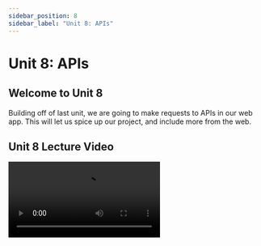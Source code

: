 ```yaml
---
sidebar_position: 8
sidebar_label: "Unit 8: APIs"
---
```



# Unit 8: APIs

## Welcome to Unit 8

Building off of last unit, we are going to make requests to APIs in our web app.
This will let us spice up our project, and include more from the web.

## Unit 8 Lecture Video

<Video src="https://www.youtube.com/embed/wHWBw-lHdLM" />

Only the first 100 seconds, we won't be talking about how to build an API (around 2:30)
<Video src="https://www.youtube.com/embed/-MTSQjw5DrM" />

<Video src="https://www.youtube.com/embed/eIQh02xuVw4" />

## What is an API?

API stands for (**A**)pplication (**P**)rogramming (**I**)nterface. 
It provides a structured way to communicate with an application by sending and receiving data.

When we go to a website (i.e. facebook.com). 
We are making a request to Facebook's servers and are asking them to respond with some data. 
When you do this, your browser is interacting with Facebook's API to display some data. 

APIs are also used for programs to interact with each other. 
We will be using APIs in our own website so that we can retrieve some data from the internet.

## REST API

REST stands for Representational State Transfer, and is an architectural style for creating web services. 
REST treats each any data as a resource, that the client can fetch/edit/delete. 
We specify these resources through URLs and then sending a **request**. 
The server will then provide a **response**. 

### HTTP Methods

With REST APIs we send HTTP Requests.
Each of these requests has a method type, that usually correspond to what we want our request to do. 

- **GET** - Getting a resource.
- **POST** - Creating and saving a new resource.
- **PUT** - Updating a resource.
- **DELETE**  - Deleting a resource.

Once we make a request, the server will give a response. 
Most times the response will be in **JSON** (JavaScript Object Notation). 
This is the primary data format passed between APIs. 

### An Example

Let's do an example with the [PeterPortal API](https://api.peterportal.org/).
This API was created by ICSSC and is in use by applications like AntAlmanac and Zotistics.
It provides data such as courses, instructors, grades, etc.

To make a request, we can use [cURL](https://curl.se/) in our shell. 
cURL lets us make an HTTP request in our shell. 
By default cURL is making a GET request. 

```bash
cURL https://api.peterportal.org/rest/v0/courses/COMPSCI161
```

The output will look a little weird but after it's made pretty, it will look like this: 

```json
{
    "id": "COMPSCI161",
    "department": "COMPSCI",
    "number": "161",
    "school": "Donald Bren School of Information and Computer Sciences",
    "title": "Design and Analysis of Algorithms",
    "course_level": "Upper Division (100-199)",
    "department_alias": [
        "CS"
    ],
    "units": [
        4,
        4
    ],
    "description": "Techniques for efficient algorithm design, including divide-and-conquer and dynamic programming, and time/space analysis. Fast algorithms for problems applicable to networks, computer games, and scientific computing, such as sorting, shortest paths, minimum spanning trees, network flow, and pattern matching.",
    "department_name": "Computer Science",
    ...
}
```

I've excluded some other fields here, but as you can see the request gives us more information on the requested resource. 
Let's break the URL down a little bit.

- [`https://api.peterportal.org`](https://api.peterportal.org) - This means we want to make a request to this server. Your internet will use this to find the server.
- `/rest/v0/courses/` - When we find the server, what resource do we want. In our case we want a specific course.
- `COMPSCI161` - This is our parameter, we can change this to another course if we want a different course.

How we know exactly what format to make our URL is usually specified in the API documentation. 
For the PeterPortal API, we looked here for how to use the courses endpoint. 
[https://api.peterportal.org/REST-API/courses/](https://api.peterportal.org/REST-API/courses/)

### HTTP Status Codes

In the above response we also received a status code of 200. 
200 indicates a successful request.
There are lots of different HTTP status codes, but the gist of it is this:

- 2xx - Success!
- 4xx - You did something wrong
- 5xx - There is a problem with the server.

 For more specific status codes, you can read more [here](https://developer.mozilla.org/en-US/docs/Web/HTTP/Status). 

If we made a request like this:

```json
cURL https://api.peterportal.org/rest/v0/courses/NONEXISTENT121
```

Our response will give us an error, indicating this course was not found.

```json
{
    "timestamp": "Tue, 15 Feb 2022 22:39:23 GMT",
    "status": 404,
    "error": "Bad Request: Invalid parameter",
    "message": "Course not found"
}
```

### URL Encoding

When specifying parameters in URLs, you will need to URL Encode them, especially if there are any special characters. 
This is because URLs usually use these special characters for other important notation. 

```bash
# Here the '&' was URL encoded to %26. 
cURL https://api.peterportal.org/rest/v0/courses/I%26CSCI33
```

In JavaScript, we can use `encodeURIComponent` to URL encode our parameter strings. 

### Fetch

To make a request to an API in JavaScript, we use the fetch library. 

```bash
npm install node-fetch
```

Fetch is a function that takes 2 arguments. The url and a configuration object.

```jsx
const url = "https://api.peterportal.org/rest/v0/courses/all";
const response = await fetch(url, {
	"method": "GET"
});
console.log(response.json());
```

Learn more about Fetch, in Mozilla documentation:

[Using the Fetch API - Web APIs | MDN](https://developer.mozilla.org/en-US/docs/Web/API/Fetch_API/Using_Fetch)

## GraphQL

### What is GraphQL?

💡 GraphQL is a query language for Web APIs. GraphQL itself is *not* a tool or a framework, it is a **language**.

Three cool features of GraphQL

- Get exactly what you ask for
- Get multiple resources in one request
- Type System to know what is possible

### Why GraphQL?
Let's say you're consuming an API for a social media platform. 
What kind of data resources are you looking for?

- Posts
- Pictures
- Likes
- Comments

If you're familiar with REST, a REST API endpoints for this app may look like this:

- `/newsfeed` —> [post IDs]
- `/post/{id}` —> picture ID, user ID, likes
- `/picture/{id}` —> picture data
- `/user/{id}/picture` —> commenter profile pic

#### What's the problem with the REST approach?
**Too much data**

With REST, the fields I get from each endpoint cannot be changed.
If I just want to get the user who posted a post, the `/post/{id}` endpoint returns more than just the user — it also returns the `picture ID` and the number of `likes`. 
I don't need all of that, and such inefficiency can be costly in the long run. 

**Complicated**

Certain use cases can lead to multiple, complicated requests to get the resources I want. 
Let's say I want to get the profile picture of every user who posted on the newsfeed. 

1. `/newsfeed` I need to get all the `post ID` from the newsfeed
2. `/post/{id}` I then need to get the `user ID` of who made each post
3. `/user/{id}/picture` I then use the `user ID` from each post to get the profile picture

Now that's *complicated.*

Instead, we can use GraphQL! 🤑

### Scalability

#### Don't get more data than you need

With GraphQL, you **get exactly what you need**. 
In each request, you can specify what fields are to be returned. 
If you want to add another field later on, like a commenter's username, simply add it into the request!

![GraphQL Query Example](../static/img/unit8/graphql-query.gif)

#### Simplified usage

So we know that GraphQL puts all resources under one endpoint, but how does it do this and keep things simple? 
A **type system** defines the fields available in a type as well as a type's relationship with other types. 
So if we get an overhead perspective, we can see that this is what puts the graph in GraphQL.

![GraphQL Types](../static/img/unit8/graphql-types.gif)

### How to use GraphQL

Like in REST, we can use the Fetch API to make a request. 
First, we define our URL, and our query. 
In our query we specify what data we want, and which fields we want. 
Usually the documentation for the API will tell you the names of the fields. 

For the PeterPortal API, the documentation is found in its [GraphQL Playground](https://api.peterportal.org/graphql-playground), under the `docs` tab on the right. 
The playground is usually in most GraphQL APIs that let you test out their queries. 

```jsx
const url = "https://api.peterportal.org/graphql/";

const query = `
    query {
        course(id: "DANCE3"){
            id
            department
            school
            instructor_history {
                ucinetid
                department
            }
        }
    }`;
```

In this query, we are querying `course` with the id `DANCE3`. 
The course query returns a Course type, that we specify what fields we want. 
One of these is the `instructor_history` which is an array of Instructor types. 
Since this is also a type, we need to give it some more fields of the Instructor type. 

In GraphQL, all requests are POST requests to the endpoint, `/graphql/`. 
The fetch function takes in two arguments. 
A URL is the first one, and the second one is options (we pass in as a JavaScript Object).

```jsx
const response = await fetch(url, {
	"method": "POST",
	"body": JSON.stringify({query}),
	// Not necessary for every Web API, but it's good practice
  "headers" : {
      "Content-Type": "application/json",
	}
});
console.log(response.json());
```

GraphQL is super cool and an up and coming way of communicating with APIs. 
More and more apps everywhere are using GraphQL, and it's definitely worth learning. 
There is a lot more we can do with GraphQL, and this is only the beginning.

## PeterPortal API

The PeterPortal API was created by ICSSC to encourage user development of projects to benefit UCI. 
It includes data on Courses, Instructors, Grades and Schedule of Classes. 
It is being used by our current projects including AntAlmanac, Zotistics, and even our newest project, PeterPortal. 

Check it out here: [PeterPortal API Docs](https://api.peterportal.org/)

## Assignment

For the assignment this unit, we will be building off of last unit's project and make requests to the PeterPortal API to display some data!

**Required Tasks**

-  Make a Request to the PeterPortal API REST Endpoint with Fetch
-  Display the data from the REST API
-  Make a request to the PeterPortal API GraphQL Endpoint
-  Display data from GraphQL API
-  Style the data you just added!

**Optional Stretch Goals**

-  Use GraphQL to also display Instructor History and each of their names


### Submission
Complete the [Google Form](https://forms.gle/UpcXA8Bjmq3twZjt7)
<iframe src="https://docs.google.com/forms/d/e/1FAIpQLScmmAYnzx73FY9Xi1AUabbFqoThDAuJl3o8SSsx40MINLsH3A/viewform?embedded=true" width="100%" height="1400" frameborder="0" marginheight="0" marginwidth="0">Loading…</iframe>

# External Resources

PeterPortal API

- [api.peterportal.org](https://api.peterportal.org)
- [REST API](https://api.peterportal.org/REST-API/start_here/)
- [GraphQL API](https://api.peterportal.org/GraphQL-API/start_here/)

GraphQL

- [https://graphql.org/](https://graphql.org/)
- [https://www.howtographql.com/](https://www.howtographql.com/)

Presentation Slides: 

- [API Slides](https://docs.google.com/presentation/d/1al4_dRwGblKJUJxYF9kolIX9QEUmZdAWXpak8svZpqI/edit?usp=sharing)
- [GraphQL Slides](https://docs.google.com/presentation/d/17qjgXJdK1ZNukdsAoUWJgGnm8wcOSrmir7f06y1BfrA/edit?usp=sharing)
